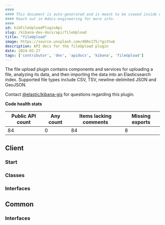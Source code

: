 ```yaml
---
####
#### This document is auto-generated and is meant to be viewed inside our experimental, new docs system.
#### Reach out in #docs-engineering for more info.
####
id: kibFileUploadPluginApi
slug: /kibana-dev-docs/api/fileUpload
title: "fileUpload"
image: https://source.unsplash.com/400x175/?github
description: API docs for the fileUpload plugin
date: 2024-02-27
tags: ['contributor', 'dev', 'apidocs', 'kibana', 'fileUpload']
---
```


The file upload plugin contains components and services for uploading a file, analyzing its data, and then importing the data into an Elasticsearch index. Supported file types include CSV, TSV, newline-delimited JSON and GeoJSON.

Contact [@elastic/kibana-gis](https://github.com/orgs/elastic/teams/kibana-gis) for questions regarding this plugin.

**Code health stats**

| Public API count  | Any count | Items lacking comments | Missing exports |
|-------------------|-----------|------------------------|-----------------|
| 84 | 0 | 84 | 8 |

## Client

### Start
<DocDefinitionList data={[fileUploadObj.client.start]}/>

### Classes
<DocDefinitionList data={fileUploadObj.client.classes}/>

### Interfaces
<DocDefinitionList data={fileUploadObj.client.interfaces}/>

## Common

### Interfaces
<DocDefinitionList data={fileUploadObj.common.interfaces}/>

